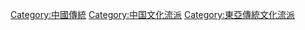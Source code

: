 [[Category:中國傳統|Category:中國傳統]]
[[Category:中国文化流派|Category:中国文化流派]]
[[Category:東亞傳統文化流派|Category:東亞傳統文化流派]]